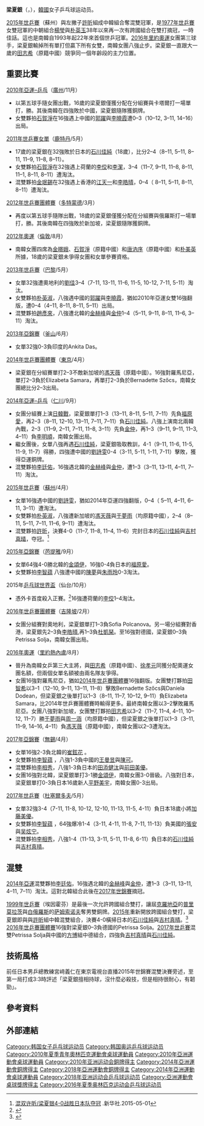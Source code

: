 {{noteTA|G1=Table Tennis}}
{{Infobox 乒乓球
| playername = 梁夏銀<ref>{{cite web|title=양하은 梁하은 yang ha eun|url=http://people.sports.or.kr/servlet/PGEPersonViewSV?PERSON_NO=200312178286&SEQ=|publisher=Korea Sports Council & Korean Olympic Committee}}{{dead link|date=2018年3月 |bot=InternetArchiveBot |fix-attempted=yes }}{{ko}}</ref><br/>{{lang|ko|양하은}}
| image = 
| imagesize = 
| fullname =
| nationality ={{KOR}}
| residence =
| deathdate =
| deathplace =
| playingstyle=右手
| equipment =
| hrank=[[ITTF|ITTF]]第11名 （2016年2月）<ref>{{cite web |url=http://www.ittf.com/ittf_ranking/world_ranking_per_name.asp?Player_ID=112368&U18=0&U21=0&Siniors=1& |title=World ranking Record for YANG Ha Eun  (KOR) |publisher=ITTF |accessdate=2015-05-01 |deadurl=yes |archiveurl=https://web.archive.org/web/20150514004824/http://www.ittf.com/ittf_ranking/world_ranking_per_name.asp?Player_ID=112368&U18=0&U21=0&Siniors=1& |archivedate=2015-05-14 }}{{en}}</ref>
| club = 
| birthdate ={{birth_date_and_age|1994|2|25}}<ref name="廣州亞運">[http://www.gz2010.cn/info/CHN_CHN/ZB/ZBB101A_TT@@@@@@@@@@@@@@@CHN_number=243308.html 2010年廣州亞運會官方網站 乒乓球 - 杨合恩 - 简历]</ref>
| birthplace ={{KOR}}
| height = {{height|m=1.70}}<ref name="廣州亞運"/>
| weight = {{weight|kg=48}}<ref name="廣州亞運"/>
| medaltemplates =
{{MedalCountry|{{KOR}}}}
{{MedalSport|女子乒乓球}}
{{MedalCompetition|亞洲運動會}}
{{MedalBronze|[[2010年亞洲運動會|2010年 廣州]]|[[2010年亞洲運動會乒乓球比賽|女子团体]]}}
{{MedalBronze|[[2014年亞洲運動會|2014年 仁川]]|[[2014年亞洲運動會乒乓球比賽|女子單打]]}}
{{MedalBronze|[[2018年亞洲運動會|2018年 印尼雅加達]]|[[2018年亞洲運動會乒乓球比賽|女子團體]]}}
{{MedalCompetition|[[亞洲乒乓球錦標賽|亞洲乒乓球錦標賽]]}}
{{MedalBronze|[[2011年亞洲乒乓球錦標賽|2011年 澳門]]|女子團體}}
{{MedalBronze|[[2013年亞洲乒乓球錦標賽|2013年 釜山]]|女子雙打}}
{{MedalBronze|[[2015年亞洲乒乓球錦標賽|2015年 芭達雅]]|女子團體}}
{{MedalBronze|[[2017年亞洲乒乓球錦標賽|2017年 無錫]]|女子團體}}
{{MedalCompetition|[[世界乒乓球锦标赛|世界乒乓球锦标赛]]}}
{{MedalBronze|[[2012年世界乒乓球團體錦標賽|2012年 多特蒙德]]|女子團體}}
{{MedalGold|[[2015年世界乒乓球錦標賽|2015年 蘇州]]|混合雙打}}
{{MedalCompetition|[[夏季世界大學運動會|夏季世界大學運動會]]}}
{{MedalBronze|[[2015年夏季世界大學運動會|2015年 光州]]|[[2015年夏季世界大學運動會乒乓球比賽|女子單打]]}}
{{MedalBronze|[[2015年夏季世界大學運動會|2015年 光州]]|[[2015年夏季世界大學運動會乒乓球比賽|女子雙打]]}}
{{MedalBronze|[[2015年夏季世界大學運動會|2015年 光州]]|[[2015年夏季世界大學運動會乒乓球比賽|女子團體]]}}
{{MedalCompetition|[[世界杯乒乓球賽|世界杯乒乓球賽]]}}
{{MedalBronze|2019年 東京|女子團體}}
{{MedalCompetition|[[夏季青年奧林匹克運動會|夏季青年奧林匹克運動會]]}}
{{MedalBronze|[[2010年夏季青年奧林匹克運動會|2010年 新加坡]]|[[2010年夏季青年奧林匹克運動會乒乓球比賽|女子單打]]}}
{{MedalCountry|{{flag|Korea|unification}}}}
{{MedalCompetition|[[世界乒乓球錦標賽|世界乒乓球錦標賽]]}}
{{MedalBronze|[[2018年世界乒乓球團體錦標賽|2018年 瑞典哈爾姆斯塔德]]|女子團體}}
}}
{{世大運獎牌記錄
|項目=桌球
|a1=2015
|b1=3
|c1=單打
|a2=2015
|b2=3
|c2=女子雙打
|a3=2015
|b3=3
|c3=女子團體
}}
'''梁夏銀'''（{{lang-ko|'''양하은'''}}，{{bd|1994年|2月25日||}}），[[韓國|韓國]]女子乒乓球运动员。

[[2015年世界乒乓球锦标赛|2015年世乒賽]]（蘇州）與左撇子[[許昕|許昕]]組成中韓組合奪混雙冠軍，是[[1977年世界乒乓球锦标赛|1977年世乒賽]]女雙冠軍的中朝組合[[楊瑩_(乒乓球运动员)|楊瑩]]與[[朴英玉|朴英玉]]38年以來再一次有跨國組合在雙打摘冠，一時佳話。這也是南韓自1993年起22年來首個世乒冠軍。[[2016年夏季奧林匹克運動會乒乓球比賽|2016年里約奧運]]女團第三球手，梁夏銀輸掉所有單打但贏下所有女雙，南韓女團八強止步。梁夏銀一直跟大一歲的[[田志希|田志希]]（原籍中國）競爭同一個年齡段的主力位置。

== 重要比賽 ==
;[[2010年亞洲運動會乒乓球比賽|2010年亞運–乒乓]]（[[廣州|廣州]]/11月）
*以第五球手隨女團出戰，16歲的梁夏銀僅獲分配在分組賽與卡塔爾打一場單打，勝。其後南韓在四強敗於中國，梁夏銀隨隊獲銅牌。
*女雙夥拍[[石賀淨|石賀淨]]在16強遇上中國的[[郭躍|郭躍]]與[[李曉霞|李曉霞]]遭0–3（10–12, 3–11, 14–16）出局。

;[[2011年世界乒乓球錦標賽|2011年世乒賽女單]]（[[鹿特丹|鹿特丹]]/5月）
*17歲的梁夏銀在32強敗於日本的[[石川佳純|石川佳純]]（18歲），比分2–4（8–11, 5–11, 8–11, 11–9, 11–8, 8–11）。
*女雙夥拍[[石賀淨|石賀淨]]在32強遇上荷蘭的[[李佼|李佼]]和[[李洁_(乒乓球运动员)|李潔]]，3–4（11–7, 9–11, 11–8, 8–11, 11–1, 8–11, 8–11）遭淘汰。
*混雙夥拍[[金珉錫|金珉錫]]在32強遇上香港的[[江天一|江天一]]和[[李皓晴|李皓晴]]，0–4（ 8–11, 5–11, 8–11,  8–11）遭淘汰。

;[[2012年世界乒乓球團體錦標賽|2012年世乒賽團體賽]]（[[多特蒙德|多特蒙德]]/3月）
*再度以第五球手隨隊出戰，18歲的梁夏銀僅獲分配在分組賽與俄羅斯打一場單打，勝。其後南韓在四強敗於新加坡，梁夏銀隨隊獲銅牌。

;[[2012年夏季奧林匹克運動會乒乓球比賽－女子團體|2012年奧運]]（[[倫敦|倫敦]]/8月）
*南韓女團四席為[[金暻娥|金暻娥]]、[[石賀淨|石賀淨]]（原籍中國）和[[唐汭序|唐汭序]]（原籍中國）和[[朴美英|朴美英]]所據，18歲的梁夏銀未爭得女團和女單參賽資格。

;[[2013年世界乒乓球锦标赛|2013年世乒賽]]（[[巴黎|巴黎]]/5月）
*女單32強遭奧地利的[[劉佳|劉佳]]3–4（7-11, 13-11, 11-6, 11-5, 10-12, 7-11, 5-11）淘汰。
*女雙夥拍[[朴英淑|朴英淑]]，八強遇中國的[[郭躍|郭躍]]與[[李曉霞|李曉霞]]，猶如2010年亞運女雙16強翻版，遭0–4（4–11, 8–11, 8–11, 5–11）出局。
*混雙夥拍[[趙彥來|趙彥來]]，八強遭北韓的[[金赫峰|金赫峰]]與[[金仲|金仲]]1–4（5–11, 9–11, 8–11, 11–6, 3–11）淘汰。

;[[2013年亞洲乒乓球錦標賽|2013年亞錦賽]]（[[釜山|釜山]]/6月）
*女單32強0-3負印度的Ankita Das。

;[[2014年世界乒乓球團體錦標賽|2014年世乒賽團體賽]]（[[東京|東京]]/4月）
*梁夏銀在分組賽單打2–3不敵新加坡的[[馮天薇|馮天薇]]（原籍中國）。16強對羅馬尼亞，單打2–3負於Elizabeta Samara，再單打2–3負於Bernadette Szőcs，南韓女團總比分2–3出局。

;[[2014年亞洲運動會乒乓球比賽|2014年亞運–乒乓]]（[[仁川|仁川]]/9月）
*女團分組賽上演[[日韓戰|日韓戰]]，梁夏銀單打1–3（13–11, 8–11, 5–11, 7–11）先負[[福原愛|福原愛]]，再2–3（8–11, 12–10, 13–11, 7–11, 7–11）負[[石川佳純|石川佳純]]。八強上演南北兩韓內戰，2–3（11–9, 2–11, 7–11, 11–8, 3–11）先負[[金仲|金仲]]，再1–3（9–11, 9–11, 11–3, 4–11）負[[李明順_(乒乓球運動員)|李明順]]，南韓女團出局。
*繼女團後，女單八強再遇[[石川佳純|石川佳純]]，梁夏銀吸取教訓，4-1（9-11, 11-6, 11-5, 11-9, 11-7）得勝，四強遭中國的[[劉詩雯|劉詩雯]]0-4（3-11, 5-11, 1-11, 7-11）擊敗，獲得亞運銅牌。
*混雙夥拍[[李廷佑|李廷佑]]，16強遇北韓的[[金赫峰|金赫峰]]與[[金仲|金仲]]，遭1–3（3–11, 13–11, 4–11, 7–11）淘汰。

;[[2015年世界乒乓球锦标赛|2015年世乒賽]]（[[蘇州|蘇州]]/4月）
*女單16強遇中國的[[劉詩雯|劉詩雯]]，猶如2014年亞運四強翻版，0–4（ 5–11, 4–11, 6–11, 3–11）遭淘汰。
*女雙夥拍[[朴英淑|朴英淑]]，八強遭新加坡的[[馮天薇|馮天薇]]與[[于夢雨|于夢雨]]（均原籍中國），2–4（8–11, 5–11, 7–11, 11–6, 9–11）遭淘汰。
*混雙夥拍[[許昕|許昕]]，決賽4-0（11–7, 11–8, 11–4, 11–6）完封日本的[[石川佳純|石川佳純]]與[[吉村真晴|吉村真晴]]，夺冠。<ref>[http://www.suzhou2015.org/a/20150501/030212.htm 混双许昕/梁夏银4-0战胜日本队夺冠] {{webarchive|url=https://web.archive.org/web/20150505160428/http://www.suzhou2015.org/a/20150501/030212.htm |date=2015-05-05 }}.新华社.2015-05-01</ref>
;[[2015年亞洲乒乓球錦標賽|2015年亞錦賽]]（[[芭提雅|芭提雅]]/9月）
*女單64強4-0勝北韓的[[金頌伊|金頌伊]]，16強0-4負日本的[[福原愛|福原愛]]。
*女雙夥拍[[李智蕴|李智蕴]]<!---Lee Zi-on 이지온--->八強遭中國的[[陳夢|陳夢]]與[[朱雨玲|朱雨玲]]0-3淘汰。

;2015年[[乒乓球世界盃|乒乓球世界盃]]（仙台/10月）
*憑外卡首度殺入正賽。<ref>{{cite web|url=http://2015wwc.com/player|title=出場選手情報|publisher=日本乒協|date=2015-10|accessdate=2018-02-15|archive-date=2018-02-16|archive-url=https://web.archive.org/web/20180216025315/http://2015wwc.com/player|dead-url=no}}</REF>16強遭荷蘭的[[李佼|李佼]]1–4淘汰。

;[[2016年世界乒乓球團體錦標賽|2016年世乒賽團體賽]]（[[吉隆坡|吉隆坡]]/2月）
*女團分組賽對奧地利，梁夏銀單打1–3負Sofia Polcanova。另一場分組賽對香港，梁夏銀先2–3負[[李皓晴|李皓晴]],再1–3負[[杜凱琹|杜凱琹]]。至16強對德國，梁夏銀0–3負Petrissa Solja，南韓女團出局。
;[[2016年夏季奧林匹克運動會乒乓球女子團體比賽|2016年奧運]]（[[里約熱內盧|里約熱內盧]]/8月）
*晉升為南韓女乒第三大主將，與[[田志希|田志希]]（原籍中國）、[[徐孝元|徐孝元]]同獲分配奧運女團名額，但兩個女單名額被由兩名隊友爭得。
*女團16強對羅馬尼亞，猶如[[2014年世界乒乓球團體錦標賽|2014年世乒賽團體賽]]16強翻版。女團雙打夥拍[[田智希|田智希]]以3–1（12–10, 9–11, 13–11, 11–8）擊敗Bernadette Szőcs與Daniela Dodean，但梁夏銀之後單打以1–3（8–11, 11–7, 10–12, 9–11）負Elizabeta Samara，比2014年世乒賽團體賽時輸得更多。最終南韓女團以3–2擊敗羅馬尼亞。女團八強對新加坡，女團雙打夥拍[[田志希|田志希]]以3–2（11–7, 11–4, 4–11, 10–12, 11–7）勝[[于夢雨|于夢雨]]與[[周一涵|周一涵]]（均原籍中國），但梁夏銀之後單打以1–3（3–11, 11–9, 14–16, 4–11）負[[馮天薇|馮天薇]]（原籍中國），南韓女團以2–3遭淘汰。

;[[2017年亞洲乒乓球錦標賽|2017年亞錦賽]]（[[無錫|無錫]]/4月）
*女單16強2-3負北韓的[[崔鉉花|崔鉉花]]<!---CHOE Hyon Hwa (1992) 희현화--->。
*女雙夥拍[[李智蕴|李智蕴]]<!---Lee Zi-on 이지온--->，八強1-3負中國的[[王曼昱|王曼昱]]與[[陳可|陳可]]。
*混雙夥拍[[李相秀|李相秀]]，八強1-3負日本的[[田添健汰|田添健汰]]與[[前田美優|前田美優]]。
*女團16強對北韓，梁夏銀單打3-1勝[[金頌伊|金頌伊]]，南韓女團3-0晉級。八強對日本，梁夏銀單打0-3負日本16歲新人[[平野美宇|平野美宇]]，南韓女團0-3出局。<REF>
{{cite news|url=http://www.sohu.com/a/133327889_192321|title=无锡亚锦赛中国女团夺冠之路，6连冠，史上17次|publisher=搜狐網|date=2017-04-11|accessdate=2018-02-16|archive-date=2018-02-16|archive-url=https://web.archive.org/web/20180216205350/http://www.sohu.com/a/133327889_192321|dead-url=no}}
</REF>

;[[2017年世界乒乓球锦标赛|2017年世乒賽]]（[[杜塞爾多夫|杜塞爾多夫]]/5月）
*女單32強3-4（7-11, 11-8, 10-12, 12-10, 11-13, 11-5, 4-11）負日本18歲小將[[加藤美優|加藤美優]]。
*女雙夥拍[[李智蕴|李智蕴]]<!---Lee Zi-on 이지온--->，64強爆冷1-4（3-11, 4-11, 11-8, 7-11, 11-13）負美國的[[張安|張安]]與[[吴炫宁|吴炫宁]]。
*混雙夥拍[[李相秀|李相秀]]，八強1-4（11-13, 3-11, 5-11, 11-8, 6-11）負日本的[[石川佳純|石川佳純]]與[[吉村真晴|吉村真晴]]。

== 混雙 ==
[[2014年亞洲運動會乒乓球比賽|2014年亞運]]混雙夥拍[[李廷佑|李廷佑]]，16強遇北韓的[[金赫峰|金赫峰]]與[[金仲|金仲]]，遭1–3（3–11, 13–11, 4–11, 7–11）淘汰。這對北韓組合此後在[[2017年世界乒乓球锦标赛|2017年世錦賽]]摘冠。

[[1999年世界乒乓球锦标赛|1999年世乒賽]]（埃因霍芬）是最後一次允許跨國組合雙打，讓屆[[克羅地亞|克羅地亞]]的[[佐兰·普里莫拉茨|普里莫拉茨]]與[[白俄羅斯|白俄羅斯]]的[[弗拉基米尔·维克托罗维奇·萨姆索诺夫|萨姆索诺夫]]奪男雙銅牌。[[2015年世界乒乓球锦标赛|2015年]]重新開放跨國組合雙打，梁夏銀即與與[[許昕|許昕]]組中韓混雙組合，決賽4-0橫掃日本的[[石川佳純|石川佳純]]與[[吉村真晴|吉村真晴]]。<ref>{{cite news|url=http://www.ittf.com/2017/03/24/golden-moments-xu-xin-yang-haeun-win-suzhou/|title=Golden moments: Xu Xin and Yang Haeun win in Suzhou|date=24 Mar 2017|publisher=國際乒聯|accessdate=2018-02-22|archive-date=2018-02-23|archive-url=https://web.archive.org/web/20180223233817/https://www.ittf.com/2017/03/24/golden-moments-xu-xin-yang-haeun-win-suzhou/|dead-url=no}}</REF>
[[2016年世界乒乓球團體錦標賽|2016年世乒賽團體賽]]16強對梁夏銀0–3負德國的Petrissa Solja。[[2017年世界乒乓球锦标赛|2017年世乒賽]]混雙Petrissa Solja與中國的[[方博|方博]]組中德組合，四強負[[吉村真晴|吉村真晴]]與[[石川佳純|石川佳純]]。

== 技術風格 ==
前任日本男乒總教練宮﨑義仁在東京電視台直播2015年世錦賽混雙決賽旁述，至第一局打成3:3時評述「梁夏銀擅相持球，沒什麼必殺技，但是相持很耐心，有韌勁」。

== 參考資料 ==
{{Reflist}}

== 外部連結 ==

{{世界乒乓球锦标赛混合双打冠军}}
{{Korean Table Tennis Gold Medalist}}
{{韓國乒乓球}}

{{Authority control}}
{{DEFAULTSORT:YANG Ha Eun}}
[[Category:韩国女子乒乓球运动员|Category:韩国女子乒乓球运动员]]
[[Category:韩国奥运乒乓球运动员|Category:韩国奥运乒乓球运动员]]
[[Category:2010年夏季青年奧林匹克運動會桌球運動員|Category:2010年夏季青年奧林匹克運動會桌球運動員]]
[[Category:2010年亞洲運動會桌球運動員|Category:2010年亞洲運動會桌球運動員]]
[[Category:2010年亚洲运动会銅牌得主|Category:2010年亚洲运动会銅牌得主]]
[[Category:2014年亞洲運動會銅牌得主|Category:2014年亞洲運動會銅牌得主]]
[[Category:2018年亞洲運動會銅牌得主|Category:2018年亞洲運動會銅牌得主]]
[[Category:2014年亞洲運動會桌球運動員|Category:2014年亞洲運動會桌球運動員]]
[[Category:2018年亚洲运动会乒乓球运动员|Category:2018年亚洲运动会乒乓球运动员]]
[[Category:亞洲運動會桌球獎牌得主|Category:亞洲運動會桌球獎牌得主]]
[[Category:2016年夏季奥林匹克运动会乒乓球运动员|Category:2016年夏季奥林匹克运动会乒乓球运动员]]